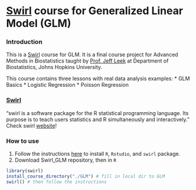 [Swirl](http://swirlstats.com/) course for Generalized Linear Model (GLM)
==============================================
### Introduction
This is a [Swirl](http://swirlstats.com/) course for GLM. It is a final course project for Advanced Methods in Biostatistics taught by [Prof. Jeff Leek](http://www.biostat.jhsph.edu/~jleek/) at Department of Biostatistics, Johns Hopkins University.

This course contains three lessons with real data analysis examples:
* GLM Basics
* Logistic Regression
* Poisson Regression

### [Swirl](http://swirlstats.com/)

"swirl is a software package for the R statistical programming language. Its purpose is to teach users statistics and R simultaneously and interactively." Check swirl [website](http://swirlstats.com/)!

### How to use
1. Follow the instructions [here](http://swirlstats.com/students.html) to install `R`, `Rstudio`, and `swirl` package.
2. Download Swirl_GLM repository, then in `R`

```r
library(swirl)
install_course_directory("./GLM") # fill in local dir to GLM
swirl() # then follow the instructions
```